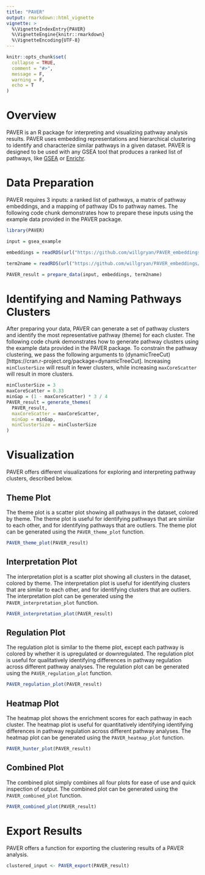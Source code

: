 ```yaml
---
title: "PAVER"
output: rmarkdown::html_vignette
vignette: >
  %\VignetteIndexEntry{PAVER}
  %\VignetteEngine{knitr::rmarkdown}
  %\VignetteEncoding{UTF-8}
---
```


```r
knitr::opts_chunk$set(
  collapse = TRUE,
  comment = "#>",
  message = F,
  warning = F,
  echo = T
)
```

# Overview

PAVER is an R package for interpreting and visualizing pathway analysis results. PAVER uses embedding representations and hierarchical clustering to identify and characterize similar pathways in a given dataset. PAVER is designed to be used with any GSEA tool that produces a ranked list of pathways, like [GSEA](https://www.gsea-msigdb.org/gsea/index.jsp) or [Enrichr](https://maayanlab.cloud/Enrichr/).

# Data Preparation

PAVER requires 3 inputs: a ranked list of pathways, a matrix of pathway embeddings, and a mapping of pathway IDs to pathway names. The following code chunk demonstrates how to prepare these inputs using the example data provided in the PAVER package.

```r
library(PAVER)

input = gsea_example

embeddings = readRDS(url("https://github.com/willgryan/PAVER_embeddings/raw/main/2023-03-06/embeddings_2023-03-06.RDS"))

term2name = readRDS(url("https://github.com/willgryan/PAVER_embeddings/raw/main/2023-03-06/term2name_2023-03-06.RDS"))

PAVER_result = prepare_data(input, embeddings, term2name)
```

# Identifying and Naming Pathways Clusters

After preparing your data, PAVER can generate a set of pathway clusters and identify the most representative pathway (theme) for each cluster. The following code chunk demonstrates how to generate pathway clusters using the example data provided in the PAVER package. To constrain the pathway clustering, we pass the following arguments to (dynamicTreeCut)[https://cran.r-project.org/package=dynamicTreeCut]. Increasing `minClusterSize` will result in fewer clusters, while increasing `maxCoreScatter` will result in more clusters. 
<!-- https://stackoverflow.com/questions/19734381/cutting-dendrogram-into-n-trees-with-minimum-cluster-size-in-r -->
```r
minClusterSize = 3
maxCoreScatter = 0.33
minGap = (1 - maxCoreScatter) * 3 / 4
PAVER_result = generate_themes(
  PAVER_result,
  maxCoreScatter = maxCoreScatter,
  minGap = minGap,
  minClusterSize = minClusterSize
)
```

# Visualization   

PAVER offers different visualizations for exploring and interpreting pathway clusters, described below.

## Theme Plot

The theme plot is a scatter plot showing all pathways in the dataset, colored by theme. The theme plot is useful for identifying pathways that are similar to each other, and for identifying pathways that are outliers. The theme plot can be generated using the `PAVER_theme_plot` function.

```r
PAVER_theme_plot(PAVER_result)
```

## Interpretation Plot

The interpretation plot is a scatter plot showing all clusters in the dataset, colored by theme. The interpretation plot is useful for identifying clusters that are similar to each other, and for identifying clusters that are outliers. The interpretation plot can be generated using the `PAVER_interpretation_plot` function.

```r
PAVER_interpretation_plot(PAVER_result)
```

## Regulation Plot

The regulation plot is similar to the theme plot, except each pathway is colored by whether it is upregulated or downregulated. The regulation plot is useful for qualitatively identifying differences in pathway regulation across different pathway analyses. The regulation plot can be generated using the `PAVER_regulation_plot` function.


```r
PAVER_regulation_plot(PAVER_result)
```

## Heatmap Plot

The heatmap plot shows the enrichment scores for each pathway in each cluster. The heatmap plot is useful for quantitatively identifying identifying differences in pathway regulation across different pathway analyses. The heatmap plot can be generated using the `PAVER_heatmap_plot` function.

```r
PAVER_hunter_plot(PAVER_result)
```

## Combined Plot

The combined plot simply combines all four plots for ease of use and quick inspection of output. The combined plot can be generated using the `PAVER_combined_plot` function.

```r
PAVER_combined_plot(PAVER_result)
```

# Export Results

PAVER offers a function for exporting the clustering results of a PAVER analysis.

```r
clustered_input <- PAVER_export(PAVER_result)
```
